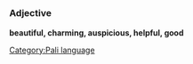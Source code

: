 =={{pi}}==
[[Category:Pali language]]

=== Adjective ===
'''beautiful, charming, auspicious, helpful, good'''